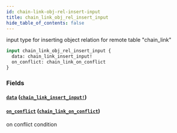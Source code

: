 ```yaml
---
id: chain-link-obj-rel-insert-input
title: chain_link_obj_rel_insert_input
hide_table_of_contents: false
---
```


input type for inserting object relation for remote table "chain_link"

```graphql
input chain_link_obj_rel_insert_input {
  data: chain_link_insert_input!
  on_conflict: chain_link_on_conflict
}
```

### Fields

#### [`data`](#) ([`chain_link_insert_input!`](../inputs/chain-link-insert-input))

#### [`on_conflict`](#) ([`chain_link_on_conflict`](../inputs/chain-link-on-conflict))

on conflict condition
